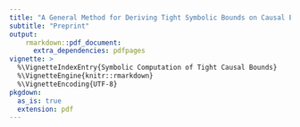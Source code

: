```yaml
---
title: "A General Method for Deriving Tight Symbolic Bounds on Causal Effects"
subtitle: "Preprint"
output: 
    rmarkdown::pdf_document:
      extra_dependencies: pdfpages
vignette: >
  %\VignetteIndexEntry{Symbolic Computation of Tight Causal Bounds}
  %\VignetteEngine{knitr::rmarkdown}
  %\VignetteEncoding{UTF-8}
pkgdown:
  as_is: true
  extension: pdf
---
```


\includepdf[pages=-, fitpaper=true]{Linear_Optimization_of_Causal_Bounds_Draft.pdf}

